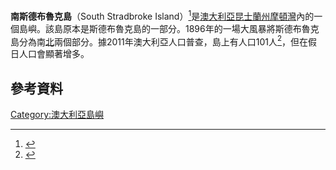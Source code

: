 {{Infobox Islands
| name             = South Stradbroke Island
| native name      = '''''Minjerribah'''''
| native name link =
| sobriquet        = ''South Straddie''
| image name       = SthStradbroke.png
| image caption    = NASA的衛星地圖
| image size       = 290
| image alt        =
| image map = Aus - South Stradbroke Island.PNG
| map caption = 
| location         = [[摩頓灣|摩頓灣]]
| coordinates      = {{coord|27|51|S|153|25|E|region:AU-QLD_type:isle|display=title,inline}}
| archipelago      = 
| total islands    = 
| major islands    = 
| area_km2         =
| rank             = 
| length_km        = 21
| width_km         = 2.5
| coastline_km     =
| coastline_mi     =
| highest mount    = 
| elevation_m      =
| Country heading  =
| country          = 澳大利亞
| country admin divisions title     = 州
| country admin divisions           = [[昆士蘭州|昆士蘭州]]
| country admin divisions title 1   = 區
| country admin divisions 1         = 黃金海岸、東南昆士蘭
| country admin divisions title 2   = 地方政府區
| country admin divisions 2         = 黃金海岸市
| country capital                   = 
| country largest city              = 
| country largest city population   = 
| country leader title              = 
| country leader name               = 
| demonym          =
| population       = 101
| population as of = 
| density_km2      =
| ethnic groups    = Quandamooka人
| website          = 
| additional info  =
}}
'''南斯德布魯克島'''（South Stradbroke Island）<ref>{{cite web |url=http://mystraddie.com.au/ |title=Visiting South Straddie |work=Gold Coast Tourist Parks |publisher=[[City_of_Gold_Coast|City of Gold Coast]] |date= |accessdate=5 October 2015 |deadurl=yes |archiveurl=https://web.archive.org/web/20151023050738/http://mystraddie.com.au/ |archivedate=2015年10月23日 }}</ref>是[[澳大利亞|澳大利亞]][[昆士蘭州|昆士蘭州]][[摩頓灣|摩頓灣]]內的一個島嶼。該島原本是斯德布魯克島的一部分。1896年的一場大風暴將斯德布魯克島分為南[[北斯德布魯克島|北]]兩個部分。據2011年澳大利亞人口普查，島上有人口101人<ref>{{Census 2011 AUS|id=SSC31505 |name=South Stradbroke Island (SSC) |accessdate=5 October 2015 |quick=on}}</ref>，但在假日人口會顯著增多。
==參考資料==
{{reflist}}
[[Category:澳大利亞島嶼|Category:澳大利亞島嶼]]